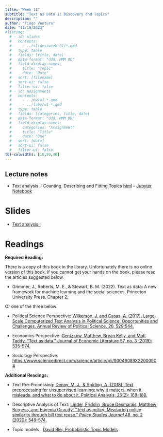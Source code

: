 ```yaml
---
title: "Week 11"
subtitle: "Text as Data I: Discovery and Topics"
description: ""
author: "Tiago Ventura"
date: "11/19/2023"
#listing:
  # - id: slides
  #   contents:
  #     - ../slides/week-01/*.qmd
  #   type: table
  #   fields: [title, date]
  #   date-format: "ddd, MMM DD"
  #   field-display-names:
  #     title: "Topic"
  #     date: "Date"
  #   sort: [filename]
  #   sort-ui: false
  #   filter-ui: false
  # - id: assignments
  #   contents:
  #     - ../hw/w1-*.qmd
  #     - ../labs/w1-*.qmd
  #   type: table
  #   fields: [categories, title, date]
  #   date-format: "ddd, MMM DD"
  #   field-display-names:
  #     categories: "Assignment"
  #     title: "Title"
  #     date: "Due"
  #   sort: [date]
  #   sort-ui: false
  #   filter-ui: false
tbl-colwidths: [10,50,40]
---
```


## Lecture notes

-   Text analysis I: Counting, Describing and Fitting Topics [html](/lecture_notes/week-11/_week_11_nlp_I.html) -- <a href="/lecture_notes/week-11/_week_11_nlp_I.ipynb" download> Jupyter Notebook </a>

# Slides

-   [Text analysis I](/slides/week-11.html)

# Readings

**Required Reading:**

There is a copy of this book in the library. Unfortunately there is no online version of this book. If you cannot get your hands on the book, please read the articles suggested below.

-   Grimmer, J., Roberts, M. E., & Stewart, B. M. (2022). Text as data: A new framework for machine learning and the social sciences. Princeton University Press. Chapter 2.

Or one of the three below:

-   Political Science Perspective: [Wilkerson, J. and Casas, A. (2017). Large-Scale Computerized Text Analysis in Political Science: Opportunities and Challenges. Annual Review of Political Science, 20, 529:544.](https://www.annualreviews.org/doi/abs/10.1146/annurev-polisci-052615-025542?journalCode=polisci)

-   Economics Perspective: [Gentzkow, Matthew, Bryan Kelly, and Matt Taddy. "Text as data." Journal of Economic Literature 57, no. 3 (2019): 535-574.](https://web.stanford.edu/~gentzkow/research/text-as-data.pdf)

-   Sociology Perspective: <https://www.sciencedirect.com/science/article/pii/S0049089X22000904>

**Additional Readings:**

-   Text Pre-Processing: [Denny, M. J., & Spirling, A. (2018). Text preprocessing for unsupervised learning: why it matters, when it misleads, and what to do about it. Political Analysis, 26(2): 168-189.](https://www.cambridge.org/core/journals/political-analysis/article/abs/text-preprocessing-for-unsupervised-learning-why-it-matters-when-it-misleads-and-what-to-do-about-it/AA7D4DE0AA6AB208502515AE3EC6989E)

-   Descriptive Analysis of Text: [Linder, Fridolin, Bruce Desmarais, Matthew Burgess, and Eugenia Giraudy. "Text as policy: Measuring policy similarity through bill text reuse." *Policy Studies Journal* 48, no. 2 (2020): 546-574.](//onlinelibrary.wiley.com/doi/abs/10.1111/psj.12257)

-   Topic models : [David Blei, Probabilistic Topic Models](https://www.cs.columbia.edu/~blei/papers/Blei2012.pdf)
